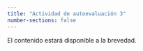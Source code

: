 ```yaml
---
title: "Actividad de autoevaluación 3"
number-sections: false
---
```


```{=latex}
\thispagestyle{primerapagina}
```

::: {.en-construccion data-latex=""}
El contenido estará disponible a la brevedad.
:::
